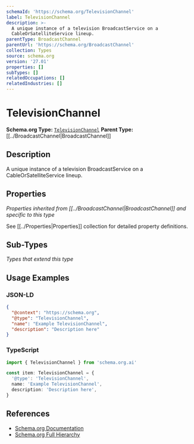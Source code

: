 ```yaml
---
schemaId: 'https://schema.org/TelevisionChannel'
label: TelevisionChannel
description: >-
  A unique instance of a television BroadcastService on a
  CableOrSatelliteService lineup.
parentType: BroadcastChannel
parentUrl: 'https://schema.org/BroadcastChannel'
collection: Types
source: schema.org
version: '27.01'
properties: []
subTypes: []
relatedOccupations: []
relatedIndustries: []
---
```

# TelevisionChannel

**Schema.org Type:** [`TelevisionChannel`](https://schema.org/TelevisionChannel)
**Parent Type:** [[../BroadcastChannel|BroadcastChannel]]

## Description

A unique instance of a television BroadcastService on a CableOrSatelliteService lineup.

## Properties

*Properties inherited from [[../BroadcastChannel|BroadcastChannel]] and specific to this type*

See [[../Properties|Properties]] collection for detailed property definitions.

## Sub-Types

*Types that extend this type*

## Usage Examples

### JSON-LD

```json
{
  "@context": "https://schema.org",
  "@type": "TelevisionChannel",
  "name": "Example TelevisionChannel",
  "description": "Description here"
}
```

### TypeScript

```typescript
import { TelevisionChannel } from 'schema.org.ai'

const item: TelevisionChannel = {
  '@type': 'TelevisionChannel',
  name: 'Example TelevisionChannel',
  description: 'Description here',
}
```

## References

- [Schema.org Documentation](https://schema.org/TelevisionChannel)
- [Schema.org Full Hierarchy](https://schema.org/docs/full.html)
